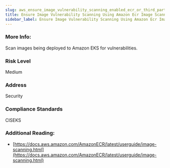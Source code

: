 ```yaml
---
slug: aws_ensure_image_vulnerability_scanning_enabled_ecr_or_third_party
title: Ensure Image Vulnerability Scanning Using Amazon Ecr Image Scanning Or Third Party Provider
sidebar_label: Ensure Image Vulnerability Scanning Using Amazon Ecr Image Scanning Or Third Party Provider
---
```


### More Info:

Scan images being deployed to Amazon EKS for vulnerabilities.

### Risk Level

Medium

### Address

Security

### Compliance Standards

CISEKS

### Additional Reading:

- [https://docs.aws.amazon.com/AmazonECR/latest/userguide/image-scanning.html](https://docs.aws.amazon.com/AmazonECR/latest/userguide/image-scanning.html) 

